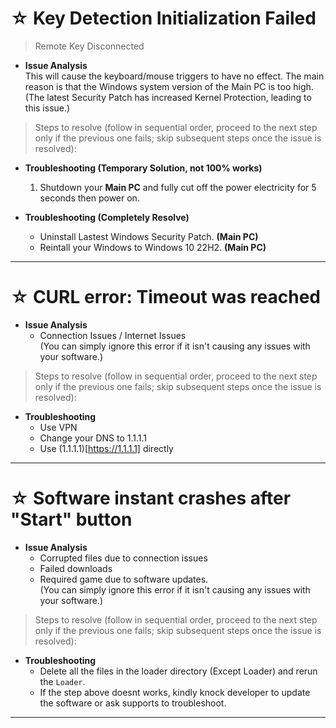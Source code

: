 # ☆ Key Detection Initialization Failed
> Remote Key Disconnected
- **Issue Analysis**  
    This will cause the keyboard/mouse triggers to have no effect. The main reason is that the Windows system version of the Main PC is too high. (The latest Security Patch has increased Kernel Protection, leading to this issue.)

> Steps to resolve (follow in sequential order, proceed to the next step only if the previous one fails; skip subsequent steps once the issue is resolved):
- **Troubleshooting (Temporary Solution, not 100% works)**  
    1. Shutdown your **Main PC** and fully cut off the power electricity for 5 seconds then power on.

- **Troubleshooting (Completely Resolve)**  
    - Uninstall Lastest Windows Security Patch. **(Main PC)**
    - Reintall your Windows to Windows 10 22H2. **(Main PC)**
---

# ☆ CURL error: Timeout was reached
- **Issue Analysis**  
    - Connection Issues / Internet Issues  
    (You can simply ignore this error if it isn't causing any issues with your software.)

> Steps to resolve (follow in sequential order, proceed to the next step only if the previous one fails; skip subsequent steps once the issue is resolved):
- **Troubleshooting**  
    - Use VPN
    - Change your DNS to 1.1.1.1
    - Use (1.1.1.1)[https://1.1.1.1] directly
---

# ☆ Software instant crashes after "Start" button
- **Issue Analysis**  
    - Corrupted files due to connection issues  
    - Failed downloads  
    - Required game due to software updates.  
    (You can simply ignore this error if it isn't causing any issues with your software.)

> Steps to resolve (follow in sequential order, proceed to the next step only if the previous one fails; skip subsequent steps once the issue is resolved):
- **Troubleshooting**  
    - Delete all the files in the loader directory (Except Loader) and rerun the `Loader`.
    - If the step above doesnt works, kindly knock developer to update the software or ask supports to troubleshoot.
---
